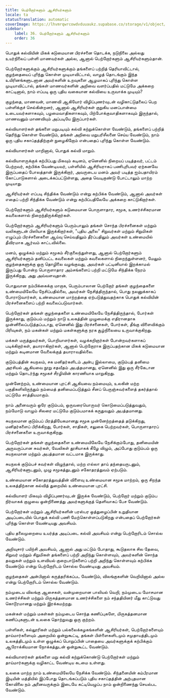 ```yaml
---
title: பெற்றோர்களும் ஆசிரியர்களும்
locale: ta
statusTranslation: automatic
coverImage: https://lhvmrqwrcowdvduuaukz.supabase.co/storage/v1/object/public/strapi-uploads/small_cover-educacion-fundamental.webp-2d51a7828a2b1309555be27f7e2a61a0.webp
sidebar:
    label: 36. பெற்றோர்களும் ஆசிரியர்களும்
    order: 36
---
```

பொதுக் கல்வியின் மிகக் கடுமையான பிரச்சனை தொடக்க, நடுநிலை அல்லது உயர்நிலைப் பள்ளி மாணவர்கள் அல்ல, ஆனால் பெற்றோர்களும் ஆசிரியர்களும்தான்.

பெற்றோர்களுக்கும் ஆசிரியர்களுக்கும் தங்களைப் பற்றித் தெரியாவிட்டால், குழந்தையைப் புரிந்து கொள்ள முடியாவிட்டால், வாழத் தொடங்கும் இந்த உயிரினங்களுடனான அவர்களின் உறவுகளை ஆழமாகப் புரிந்து கொள்ள முடியாவிட்டால், தங்கள் மாணவர்களின் அறிவை வளர்ப்பதில் மட்டுமே அக்கறை காட்டினால், நாம் எப்படி ஒரு புதிய வகையான கல்வியை உருவாக்க முடியும்?

குழந்தை, மாணவன், மாணவி ஆகியோர் விழிப்புணர்வுடன் வழிகாட்டுதலைப் பெற பள்ளிக்குச் செல்கின்றனர், ஆனால் ஆசிரியர்கள் குறுகிய மனப்பான்மை உடையவர்களாகவும், பழமைவாதிகளாகவும், பிற்போக்குவாதிகளாகவும் இருந்தால், மாணவனும் மாணவியும் அப்படியே இருப்பார்கள்.

கல்வியாளர்கள் தங்களை மறுபடியும் கல்வி கற்றுக்கொள்ள வேண்டும், தங்களைப் பற்றித் தெரிந்து கொள்ள வேண்டும், தங்கள் அறிவை மறுபரிசீலனை செய்ய வேண்டும், நாம் ஒரு புதிய சகாப்தத்திற்குள் நுழைகிறோம் என்பதைப் புரிந்து கொள்ள வேண்டும்.

கல்வியாளர்கள் மாறினால், பொதுக் கல்வி மாறும்.

கல்வியாளருக்குக் கற்பிப்பது மிகவும் கடினம், ஏனெனில் நிறையப் படித்தவர், பட்டம் பெற்றவர், கற்பிக்க வேண்டியவர், பள்ளியில் ஆசிரியராகப் பணிபுரிபவர் ஏற்கனவே இருப்பதைப் போலத்தான் இருக்கிறார், அவருடைய மனம் அவர் படித்த ஐம்பதாயிரம் கோட்பாடுகளால் அடைக்கப்பட்டுள்ளது, அதை வெடிகுண்டு போட்டாலும் மாற்ற முடியாது.

ஆசிரியர்கள் எப்படி சிந்திக்க வேண்டும் என்று கற்பிக்க வேண்டும், ஆனால் அவர்கள் எதைப் பற்றி சிந்திக்க வேண்டும் என்று கற்பிப்பதிலேயே அக்கறை காட்டுகிறார்கள்.

பெற்றோர்களும் ஆசிரியர்களும் கடுமையான பொருளாதார, சமூக, உணர்ச்சிகரமான கவலைகளால் நிறைந்திருக்கிறார்கள்.

பெற்றோர்களும் ஆசிரியர்களும் பெரும்பாலும் தங்கள் சொந்த பிரச்சனைகள் மற்றும் வலிகளுடன் பிஸியாக இருக்கிறார்கள், "புதிய அலை" சிறுவர்கள் மற்றும் சிறுமிகள் எழுப்பும் பிரச்சனைகளை ஆய்வு செய்வதிலும் தீர்ப்பதிலும் அவர்கள் உண்மையில் தீவிரமாக ஆர்வம் காட்டவில்லை.

மனம், ஒழுக்கம் மற்றும் சமூகம் சீர்குலைந்துள்ளது, ஆனால் பெற்றோர்களும் ஆசிரியர்களும் தனிப்பட்ட கவலைகள் மற்றும் கவலைகளால் நிறைந்துள்ளனர், மேலும் குழந்தைகளுக்கு ஒரு தொழிலை வழங்குவது, அவர்கள் பட்டினியால் இறக்காமல் இருப்பது போன்ற பொருளாதார அம்சங்களைப் பற்றி மட்டுமே சிந்திக்க நேரம் இருக்கிறது, அது அவ்வளவுதான்.

பொதுவான நம்பிக்கைக்கு மாறாக, பெரும்பாலான பெற்றோர் தங்கள் குழந்தைகளை உண்மையிலேயே நேசிப்பதில்லை, அவர்கள் நேசித்திருந்தால், பொது நலனுக்காகப் போராடுவார்கள், உண்மையான மாற்றத்தை ஏற்படுத்துவதற்காக பொதுக் கல்வியின் பிரச்சனைகளைப் பற்றி கவலைப்படுவார்கள்.

பெற்றோர்கள் தங்கள் குழந்தைகளை உண்மையிலேயே நேசித்திருந்தால், போர்கள் இருக்காது, குடும்பம் மற்றும் நாடு உலகத்தின் முழுமைக்கு எதிரானதாக முன்னிலைப்படுத்தப்படாது, ஏனெனில் இது பிரச்சனைகள், போர்கள், தீங்கு விளைவிக்கும் பிரிவுகள், நம் மகன்கள் மற்றும் மகள்களுக்கு நரக சூழ்நிலையை உருவாக்குகிறது.

மக்கள் மருத்துவர்கள், பொறியாளர்கள், வழக்கறிஞர்கள் போன்றவர்களாகப் படிக்கிறார்கள், தயாராகிறார்கள், ஆனால் பெற்றோராக இருப்பதற்கான மிகக் கடுமையான மற்றும் கடினமான வேலைக்குத் தயாராவதில்லை.

குடும்பத்தின் சுயநலம், சக மனிதர்களிடம் அன்பு இல்லாமை, குடும்பத் தனிமை அரசியல் ஆகியவை நூறு சதவீதம் அபத்தமானது, ஏனெனில் இது ஒரு சீர்கேடான மற்றும் தொடர்ந்து சமூகச் சீரழிவின் காரணியாக மாறுகிறது.

முன்னேற்றம், உண்மையான புரட்சி ஆகியவை நம்மையும், உலகின் மற்ற பகுதிகளிலிருந்தும் நம்மைத் தனிமைப்படுத்தும் சீனப் பெருஞ்சுவர்களைத் தகர்த்தால் மட்டுமே சாத்தியமாகும்.

நாம் அனைவரும் ஒரே குடும்பம், ஒருவரையொருவர் கொடுமைப்படுத்துவதும், நம்மோடு வாழும் சிலரை மட்டுமே குடும்பமாகக் கருதுவதும் அபத்தமானது.

சுயநலமான குடும்பப் பிரத்தியேகமானது சமூக முன்னேற்றத்தைத் தடுக்கிறது, மனிதர்களைப் பிரிக்கிறது, போர்கள், சாதிகள், சலுகை பெற்றவர்கள், பொருளாதாரப் பிரச்சனைகளை உருவாக்குகிறது.

பெற்றோர்கள் தங்கள் குழந்தைகளை உண்மையிலேயே நேசிக்கும்போது, தனிமையின் அருவருப்பான சுவர்கள், வேலிகள் தூசியாகக் கீழே விழும், அப்போது குடும்பம் ஒரு சுயநலமான மற்றும் அபத்தமான வட்டமாக இருக்காது.

சுயநலக் குடும்பச் சுவர்கள் விழுந்தால், மற்ற எல்லா தாய் தந்தையருடனும், ஆசிரியர்களுடனும், முழு சமூகத்துடனும் சகோதரத்துவம் ஏற்படும்.

உண்மையான சகோதரத்துவத்தின் விளைவு உண்மையான சமூக மாற்றம், ஒரு சிறந்த உலகத்திற்கான கல்வித் துறையில் உண்மையான புரட்சி.

கல்வியாளர் மிகவும் விழிப்புணர்வுடன் இருக்க வேண்டும், பெற்றோர் மற்றும் குடும்ப நிர்வாகக் குழுவை ஒன்றிணைத்து அவர்களுக்குத் தெளிவாகப் பேச வேண்டும்.

பெற்றோர்கள் மற்றும் ஆசிரியர்களின் பரஸ்பர ஒத்துழைப்பின் உறுதியான அடிப்படையில் பொதுக் கல்வி பணி மேற்கொள்ளப்படுகிறது என்பதைப் பெற்றோர்கள் புரிந்து கொள்ள வேண்டியது அவசியம்.

புதிய தலைமுறையை உயர்த்த அடிப்படை கல்வி அவசியம் என்று பெற்றோரிடம் சொல்ல வேண்டும்.

அறிவுசார் பயிற்சி அவசியம், ஆனால் அது மட்டும் போதாது, கூடுதலாக சில தேவை, சிறுவர் மற்றும் சிறுமிகள் தங்களைப் பற்றி அறிந்து கொள்ளவும், அவர்களின் சொந்த தவறுகள் மற்றும் உளவியல் குறைபாடுகளைப் பற்றி அறிந்து கொள்ளவும் கற்பிக்க வேண்டும் என்று பெற்றோரிடம் சொல்ல வேண்டியது அவசியம்.

குழந்தைகள் அன்பினால் கருத்தரிக்கப்பட வேண்டும், விலங்குகளின் வெறியினால் அல்ல என்று பெற்றோரிடம் சொல்ல வேண்டும்.

நம்முடைய விலங்கு ஆசைகள், வன்முறையான பாலியல் வெறி, நம்முடைய மோசமான உணர்ச்சிகள் மற்றும் மிருகத்தனமான உணர்ச்சிகளை நம் சந்ததியினர் மீது காட்டுவது கொடூரமானது மற்றும் இரக்கமற்றது.

மகன்கள் மற்றும் மகள்கள் நம்முடைய சொந்த கணிப்புகளே, மிருகத்தனமான கணிப்புகளுடன் உலகை தொற்றுவது ஒரு குற்றம்.

பள்ளிகள், கல்லூரிகள் மற்றும் பல்கலைக்கழகங்களின் ஆசிரியர்கள், பெற்றோர்களையும் தாய்மார்களையும் அறையில் ஒன்றுகூட்டி, தங்கள் பிள்ளைகளிடமும் சமுதாயத்திடமும் உலகத்திடமும் உள்ள ஒழுக்கப் பொறுப்பின் பாதையை அவர்களுக்குக் கற்பிக்கும் ஆரோக்கியமான நோக்கத்துடன் ஒன்றுகூட்ட வேண்டும்.

கல்வியாளர்கள் தங்களை மறு கல்வி கற்றுக்கொண்டு பெற்றோர்கள் மற்றும் தாய்மார்களுக்கு வழிகாட்ட வேண்டிய கடமை உள்ளது.

உலகை மாற்ற நாம் உண்மையிலேயே நேசிக்க வேண்டும். சிந்தனையின் கம்பீரமான இடியின் மத்தியில் இப்போது தொடங்கப்படும் புதிய சகாப்தத்தின் அற்புதமான கோவிலை நம் அனைவருக்கும் இடையே கட்டியெழுப்ப நாம் ஒன்றிணைந்து செயல்பட வேண்டும்.

